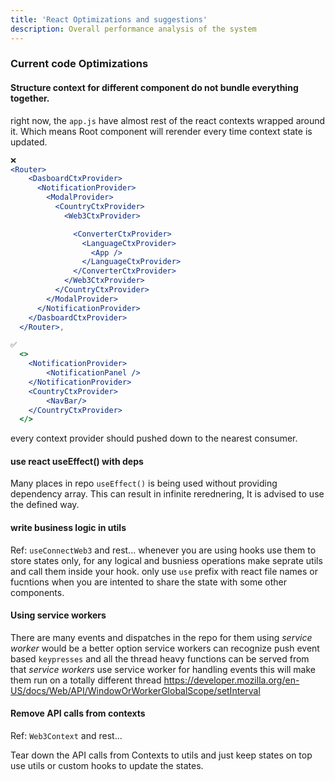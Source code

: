 ```yaml
---
title: 'React Optimizations and suggestions'
description: Overall performance analysis of the system
---
```


### Current code Optimizations

#### Structure context for different component do not bundle everything together.

right now, the `app.js` have almost rest of the react contexts wrapped around it. Which means Root component will rerender every time context state is updated.

```jsx
❌
<Router>
    <DasboardCtxProvider>
      <NotificationProvider>
        <ModalProvider>
          <CountryCtxProvider>
            <Web3CtxProvider>

              <ConverterCtxProvider>
                <LanguageCtxProvider>
                  <App />
                </LanguageCtxProvider>
              </ConverterCtxProvider>
            </Web3CtxProvider>
          </CountryCtxProvider>
        </ModalProvider>
      </NotificationProvider>
    </DasboardCtxProvider>
  </Router>,

✅
  <>
    <NotificationProvider>
        <NotificationPanel />
    </NotificationProvider>
    <CountryCtxProvider>
        <NavBar/>
    </CountryCtxProvider>
  </>
```

every context provider should pushed down to the nearest consumer.

#### use react useEffect() with deps

Many places in repo `useEffect()` is being used without providing dependency array. This can result in infinite rerednering, It is advised
to use the defined way.


#### write business logic in utils

Ref: `useConnectWeb3` and rest...
whenever you are using hooks use them to store states only, for any logical and busniess operations make seprate utils and call them inside your hook.
only use `use` prefix with react file names or fucntions when you are intented to share the state with some other components.


#### Using service workers

There are many events and dispatches in the repo for them using *service worker* would be a better option 
service workers can recognize push event based `keypresses` and all the thread heavy functions can be served from that *service workers*﻿
use service worker for handling events this will make them run on a totally different thread https://developer.mozilla.org/en-US/docs/Web/API/WindowOrWorkerGlobalScope/setInterval


#### Remove API calls from contexts

Ref: `Web3Context` and rest...

Tear down the API calls from Contexts to utils and just keep states on top use utils or custom hooks to update the states.


